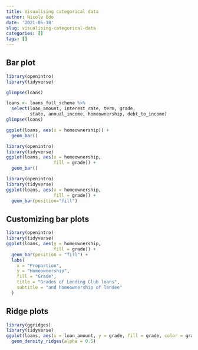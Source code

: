 ```yaml
---
title: Visualising categorical data
author: Nicole Odo
date: '2021-05-18'
slug: visualising-categorical-data
categories: []
tags: []
---
```

## Bar plot
```r
library(openintro)
library(tidyverse)

glimpse(loans)

loans <- loans_full_schema %>%
  select(loan_amount, interest_rate, term, grade, 
         state, annual_income, homeownership, debt_to_income)
glimpse(loans)

ggplot(loans, aes(x = homeownership)) +
  geom_bar()
```
```r
library(openintro)
library(tidyverse)
ggplot(loans, aes(x = homeownership, 
                  fill = grade)) +
  geom_bar()
```
```r
library(openintro)
library(tidyverse)
ggplot(loans, aes(x = homeownership, 
                  fill = grade)) +
  geom_bar(position="fill")
```
## Customizing bar plots
```r
library(openintro)
library(tidyverse)
ggplot(loans, aes(y = homeownership,
                  fill = grade)) +
  geom_bar(position = "fill") +
  labs(
    x = "Proportion",
    y = "Homeownership",
    fill = "Grade",
    title = "Grades of Lending Club loans",
    subtitle = "and homeownership of lendee"
  )
```
## Ridge plots
```r
library(ggridges)
library(tidyverse)
ggplot(loans, aes(x = loan_amount, y = grade, fill = grade, color = grade)) + 
  geom_density_ridges(alpha = 0.5)
```
